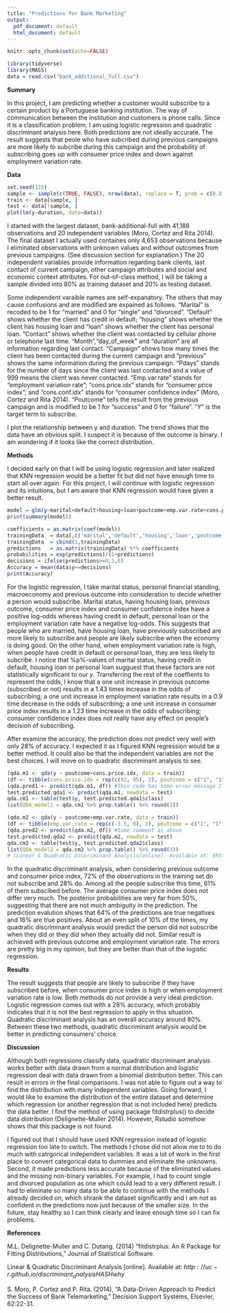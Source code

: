 ```yaml
---
title: "Predictions for Bank Marketing"
output:
  pdf_document: default
  html_document: default
---
```


```r
knitr::opts_chunk$set(echo=FALSE)
```

```r
library(tidyverse)
library(MASS)
data = read.csv("bank_additional_full.csv")
```

**Summary**

In this project, I am predicting whether a customer would subscribe to a certain product by a Portuguese banking institution. The way of communication between the institution and customers is phone calls. Since it is a classification problem, I am using logistic regression and quadratic discriminant analysis here. Both predictions are not ideally accurate. The result suggests that peole who have subcribed during previous campaigns are more likely to subcribe during this campaign and the probability of subscribing goes up with consumer price index and down against employment variation rate.


**Data**

```r
set.seed(123)
sample <- sample(c(TRUE, FALSE), nrow(data), replace = T, prob = c(0.8,0.2))
train <- data[sample, ]
test <- data[!sample, ]
plot(lm(y~duration, data=data))
```

I started with the largest dataset, bank-additional-full with 41,188 observations and 20 independent variables (Moro, Cortez and Rita 2014). The final dataset I actually used containes only 4,653 observations because I eliminated observations with unknown values and without outcomes from previous campaigns. (See discussion section for explanation.) The 20 independent variables provide information regarding bank clients, last contact of current campaign, other campaign attributes and social and economic context attributes. For out-of-class method, I will be taking a sample divided into 80% as training dataset and 20% as testing dataset.


Some independent varaible names are self-expanatory. The others that may cause confusions and are modified are expained as follows. "Marital" is recoded to be 1 for "married" and 0 for "single" and "divorced". "Default" shows whether the client has credit in default; "housing" shows whether the client  has housing loan and "loan" shows whether the client has personal loan. "Contact" shows whether the client was contacted by cellular phone or telephone last time. "Month","day_of_week" and "duration" are all information regarding last contact. "Campaign" shows how many times the client has been contacted during the current campaign and "previous" shows the same information during the previous campaign. "Pdays" stands for the number of days since the client was last contacted and a value of 999 means the client was never contacted. "Emp.var.rate" stands for "employment variation rate"; "cons.price.idx" stands for "consumer price index"; and "cons.conf.idx" stands for "consumer confidence index" (Moro, Cortez and Rita 2014). "Poutcome" tells the result from the previous campaign and is modified to be 1 for "success" and 0 for "failure". "$Y$" is the target term to subscribe.


I plot the relationship between y and duration. The trend shows that the data have an obvious split. I suspect it is because of the outcome is binary. I am wondering if it looks like the correct distribution.


**Methods**

I decided early on that I will be using logistic regression and later realized that KNN regression would be a better fit but did not have enough time to start all over again. For this project, I will continue with logistic regression and its intuitions, but I am aware that KNN regression would have given a better result.

```r
model = glm(y~marital+default+housing+loan+poutcome+emp.var.rate+cons.price.idx+cons.conf.idx, data=data)
print(summary(model))

coefficients = as.matrix(coef(model))
trainingData  = data[,c('marital','default','housing','loan','poutcome','emp.var.rate','cons.price.idx','cons.conf.idx')]
trainingData  = cbind(1,trainingData)
predictions   = as.matrix(trainingData) %*% coefficients
probabilities = exp(predictions)/(1+predictions)
decisions = ifelse(predictions>=0,1,0)
Accuracy = mean(data$y==decisions)
print(Accuracy)
```

For the logistic regression, I take marital status, personal financial standing, macroeconomy and previous outcome into consideration to decide whether a person would subscribe. Marital status, having housing loan, previous outcome, consumer price index and consumer confidence index have a positive log-odds whereas having credit in default, personal loan or the employment variation rate have a negative log-odds. This suggests that people who are married, have housing loan, have previously subscribed are more likely to subscribe and people are likely subscribe when the economy is doing good. On the other hand, when employment variation rate is high, when people have credit in default or personal loan, they are less likely to subcribe. I notice that %p%-values of marital status, having credit in default, housing loan or personal loan sugguest that these factors are not statistically significant to our $y$. Transferring the rest of the coeffients to represent the odds, I know that a one unit increase in previous outcome (subscribed or not) results in a 1.43 times increase in the odds of subscribing; a one unit increase in employment variation rate results in a 0.9 time decrease in the odds of subscribing; a one unit increase in consumer price index results in a 1.23 time increase in the odds of subscribing; consumer confidence index does not really have any effect on people's decision of subscribing.


After examine the accuracy, the prediction does not predict very well with only 28% of accuracy. I expected it as I figured KNN regression would be a better method. It could also be that the independent variables are not the best choices. I will move on to quadratic discriminant analysis to see.


```r
(qda.m1 <- qda(y ~ poutcome+cons.price.idx, data = train))
(df <- tibble(cons.price.idx = rep(c(92, 95), 2), poutcome = c("1", "1", "0", "0")))
(qda.pred1 <- predict(qda.m1, df)) #This code has some error message I don't quite understand.
test.predicted.qda1 <- predict(qda.m1, newdata = test)
qda.cm1 <- table(test$y, test.predicted.qda1$class)
list(QDA_model1 = qda.cm1 %>% prop.table() %>% round(3))

(qda.m2 <- qda(y ~ poutcome+emp.var.rate, data = train))
(df <- tibble(emp.var.rate = rep(c(-3.5, 0), 2), poutcome = c("1", "1", "0", "0")))
(qda.pred2 <- predict(qda.m2, df)) #Same comment as above
test.predicted.qda2 <- predict(qda.m2, newdata = test)
qda.cm2 <- table(test$y, test.predicted.qda2$class)
list(QDA_model2 = qda.cm2 %>% prop.table() %>% round(3))
# (Linear & Quadratic Discriminant Analysis[online]. Available at: $http://uc-r.github.io/discriminant_analysisHASHwhy$)
```

In the quadratic discriminant analysis, when considering previous outcome and consumer price index, 72% of the observations in the training set do not subscribe and 28% do. Among all the people subscribe this time, 61% of them subscibed before. The average consumer price index does not differ very much. The posterior probabilities are very far from 50%, suggesting that there are not much ambiguity in the prediction. The prediction evalution shows that 64% of the predictions are true negatives and 16% are true positives. About an even split of 10% of the times, my quadratic discriminant analysis would predict the person did not subscribe when they did or they did when they actually did not. Similar result is achieved with previous outcome and employment variation rate. The errors are pretty big in my opinion, but they are better than that of the logistic regression. 


**Results**

The result suggests that people are likely to subscribe if they have subscribed before, when consumer price index is high or when employment variation rate is low. Both methods do not provide a very ideal prediction. Logistic regression comes out with a 28% accuracy, which probably indicates that it is not the best regression to apply in this situation. Quadratic discriminant analysis has an overall accuracy around 80%. Between these two methods, quadratic discriminant analysis would be better in predicting consumers' choice.


**Discussion**

Although both regressions classify data, quadratic discriminant analysis works better with data drawn from a normal distribution and logistic regression deal with data drawn from a binomial distribution better. This can result in errors in the final comparisons. I was not able to figure out a way to find the distribution with many independent variables. Going forward, I would like to examine the distribution of the entire dataset and determine which regression (or another regression that is not included here) predicts the data better. I find the method of using package fitdistrplus() to decide data distribution (Delignette-Muller 2014). However, Rstudio somehow shows that this package is not found.


I figured out that I should have used KNN regression instead of logistic regression too late to switch. The methods I chose did not allow me to to do much with catrgorical independent variables. It was a lot of work in the first place to convert categorical data to dummies and eliminate the unknowns. Second, it made predictions less accurate because of the eliminated values and the missing non-binary variables. For example, I had to count single and divorced population as one which could lead to a very different result. I had to eliminate so many data to be able to continue with the methods I already decided on, which shrank the dataset significantly and I am not as confident in the predictions now just because of the smaller size. In the future, stay healthy so I can think clearly and leave enough time so I can fix problems.


**References**

M.L. Delignette-Muller and C. Dutang. (2014) "fitdistrplus: An R Package for Fitting Distributions," Journal of Statistical Software.

Linear & Quadratic Discriminant Analysis [online]. Available at: $http://uc-r.github.io/discriminant_analysisHASHwhy$

S. Moro, P. Cortez and P. Rita. (2014), "A Data-Driven Approach to Predict the Success of Bank Telemarketing," Decision Support Systems, Elsevier, 62:22-31.
